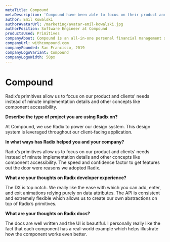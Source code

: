 ```yaml
---
metaTitle: Compound
metaDescription: 'Compound have been able to focus on their product and clients’ needs instead of minute implementation details and other concepts like component accessibility.'
author: Emil Kowalski
authorAvatarUrl: /marketing/avatar-emil-kowalski.jpg
authorPosition: Software Engineer at Compound
productsUsed: Primitives
companyAbout: Compound is an all-in-one personal financial management solution for technology founders, employees, and investors.
companyUrl: withcompound.com
companyFounded: San Francisco, 2019
companyLogoVariant: Compound
companyLogoWidth: 50px
---
```


# Compound

<HeroQuote>
  Radix’s primitives allow us to focus on our product and clients’ needs instead
  of minute implementation details and other concepts like component
  accessibility.
</HeroQuote>

**Describe the type of project you are using Radix on?**

At Compound, we use Radix to power our design system. This design system is leveraged throughout our client-facing application.

**In what ways has Radix helped you and your company?**

Radix’s primitives allow us to focus on our product and clients’ needs instead of minute implementation details and other concepts like component accessibility. The speed and confidence factor to get features out the door were reasons we adopted Radix.

**What are your thoughts on Radix developer experience?**

The DX is top notch. We really like the ease with which you can add, enter, and exit animations relying purely on data attributes. The API is consistent and extremely flexible which allows us to create our own abstractions on top of Radix’s primitives.

**What are your thoughts on Radix docs?**

The docs are well written and the UI is beautiful. I personally really like the fact that each component has a real-world example which helps illustrate how the component works even better.
